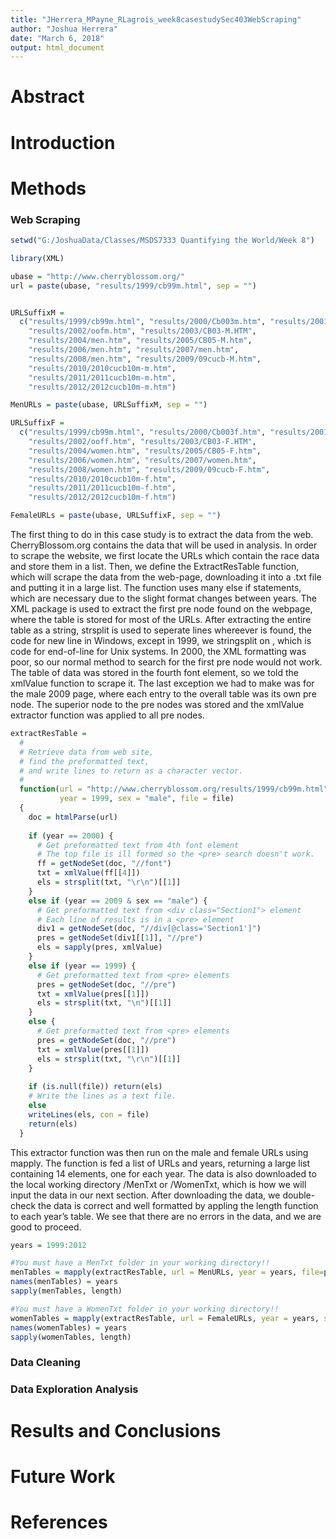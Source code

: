 ---
title: "JHerrera_MPayne_RLagrois_week8casestudySec403WebScraping"
author: "Joshua Herrera"
date: "March 6, 2018"
output: html_document
---

# Abstract

# Introduction

# Methods

### Web Scraping

```{r, echo = FALSE}
setwd("G:/JoshuaData/Classes/MSDS7333 Quantifying the World/Week 8")

library(XML)

ubase = "http://www.cherryblossom.org/"
url = paste(ubase, "results/1999/cb99m.html", sep = "")


URLSuffixM = 
  c("results/1999/cb99m.html", "results/2000/Cb003m.htm", "results/2001/oof_m.html",
    "results/2002/oofm.htm", "results/2003/CB03-M.HTM",
    "results/2004/men.htm", "results/2005/CB05-M.htm", 
    "results/2006/men.htm", "results/2007/men.htm", 
    "results/2008/men.htm", "results/2009/09cucb-M.htm",
    "results/2010/2010cucb10m-m.htm", 
    "results/2011/2011cucb10m-m.htm",
    "results/2012/2012cucb10m-m.htm")

MenURLs = paste(ubase, URLSuffixM, sep = "")

URLSuffixF = 
  c("results/1999/cb99m.html", "results/2000/Cb003f.htm", "results/2001/oof_f.html",
    "results/2002/ooff.htm", "results/2003/CB03-F.HTM",
    "results/2004/women.htm", "results/2005/CB05-F.htm", 
    "results/2006/women.htm", "results/2007/women.htm", 
    "results/2008/women.htm", "results/2009/09cucb-F.htm",
    "results/2010/2010cucb10m-f.htm", 
    "results/2011/2011cucb10m-f.htm",
    "results/2012/2012cucb10m-f.htm")

FemaleURLs = paste(ubase, URLSuffixF, sep = "")
```

  The first thing to do in this case study is to extract the data from the web. CherryBlossom.org contains the data that will be used in analysis. In order to scrape the website, we first locate the URLs which contain the race data and store them in a list. Then, we define the ExtractResTable function, which will scrape the data from the web-page, downloading it into a .txt file and putting it in a large list. The function uses many else if statements, which are necessary due to the slight format changes between years. The XML package is used to extract the first pre node found on the webpage, where the table is stored for most of the URLs. After extracting the entire table as a string, strsplit is used to seperate lines whereever \r\n is found, the code for new line in Windows, except in 1999, we stringsplit on \n, which is code for end-of-line for Unix systems. In 2000, the XML formatting was poor, so our normal method to search for the first pre node would not work. The table of data was stored in the fourth font element, so we told the xmlValue function to scrape it. The last exception we had to make was for the male 2009 page, where each entry to the overall table was its own pre node. The superior node to the pre nodes was stored and the xmlValue extractor function was applied to all pre nodes.

```{r}
extractResTable =
  #
  # Retrieve data from web site, 
  # find the preformatted text,
  # and write lines to return as a character vector.
  #
  function(url = "http://www.cherryblossom.org/results/1999/cb99m.html",
           year = 1999, sex = "male", file = file)
  {
    doc = htmlParse(url)
    
    if (year == 2000) {
      # Get preformatted text from 4th font element
      # The top file is ill formed so the <pre> search doesn't work.
      ff = getNodeSet(doc, "//font")
      txt = xmlValue(ff[[4]])
      els = strsplit(txt, "\r\n")[[1]]
    }
    else if (year == 2009 & sex == "male") {
      # Get preformatted text from <div class="Section1"> element
      # Each line of results is in a <pre> element
      div1 = getNodeSet(doc, "//div[@class='Section1']")
      pres = getNodeSet(div1[[1]], "//pre")
      els = sapply(pres, xmlValue)
    }
    else if (year == 1999) {
      # Get preformatted text from <pre> elements
      pres = getNodeSet(doc, "//pre")
      txt = xmlValue(pres[[1]])
      els = strsplit(txt, "\n")[[1]] 
    }
    else {
      # Get preformatted text from <pre> elements
      pres = getNodeSet(doc, "//pre")
      txt = xmlValue(pres[[1]])
      els = strsplit(txt, "\r\n")[[1]]   
    } 
    
    if (is.null(file)) return(els)
    # Write the lines as a text file.
    else 
    writeLines(els, con = file)
    return(els)
  }
```

  This extractor function was then run on the male and female URLs using mapply. The function is fed a list of URLs and years, returning a large list containing 14 elements, one for each year. The data is also downloaded to the local working directory /MenTxt or /WomenTxt, which is how we will input the data in our next section. After downloading the data, we double-check the data is correct and well formatted by appling the length function to each year's table. We see that there are no errors in the data, and we are good to proceed.


```{r, echo = FALSE}
years = 1999:2012
```
```{r}
#You must have a MenTxt folder in your working directory!!
menTables = mapply(extractResTable, url = MenURLs, year = years, file=paste(getwd(),"/MenTxt/", years, ".txt", sep = ""))
names(menTables) = years
sapply(menTables, length)

#You must have a WomenTxt folder in your working directory!!
womenTables = mapply(extractResTable, url = FemaleURLs, year = years, sex = rep("female", 14), file=paste(getwd(),"/WomenTxt/", years, ".txt", sep = ""))
names(womenTables) = years
sapply(womenTables, length)
```

### Data Cleaning

### Data Exploration Analysis

# Results and Conclusions

# Future Work

# References
